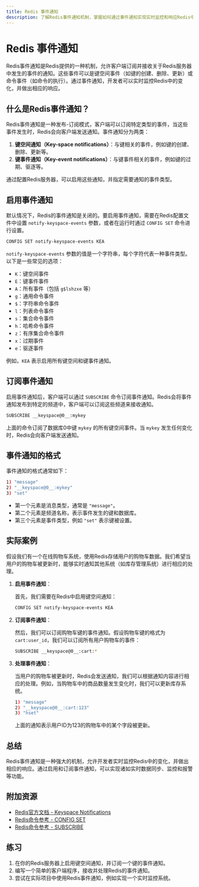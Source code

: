 ```yaml
---
title: Redis 事件通知
description: 了解Redis事件通知机制，掌握如何通过事件通知实现实时监控和响应Redis中的关键操作。
---
```


# Redis 事件通知

Redis事件通知是Redis提供的一种机制，允许客户端订阅并接收关于Redis服务器中发生的事件的通知。这些事件可以是键空间事件（如键的创建、删除、更新）或命令事件（如命令的执行）。通过事件通知，开发者可以实时监控Redis中的变化，并做出相应的响应。

## 什么是Redis事件通知？

Redis事件通知是一种发布-订阅模式，客户端可以订阅特定类型的事件，当这些事件发生时，Redis会向客户端发送通知。事件通知分为两类：

1. **键空间通知（Key-space notifications）**：与键相关的事件，例如键的创建、删除、更新等。
2. **键事件通知（Key-event notifications）**：与键事件相关的事件，例如键的过期、驱逐等。

通过配置Redis服务器，可以启用这些通知，并指定需要通知的事件类型。

## 启用事件通知

默认情况下，Redis的事件通知是关闭的。要启用事件通知，需要在Redis配置文件中设置 `notify-keyspace-events` 参数，或者在运行时通过 `CONFIG SET` 命令进行设置。

```bash
CONFIG SET notify-keyspace-events KEA
```

`notify-keyspace-events` 参数的值是一个字符串，每个字符代表一种事件类型。以下是一些常见的选项：

- `K`：键空间事件
- `E`：键事件事件
- `A`：所有事件（包括 `g$lshzxe` 等）
- `g`：通用命令事件
- `$`：字符串命令事件
- `l`：列表命令事件
- `s`：集合命令事件
- `h`：哈希命令事件
- `z`：有序集合命令事件
- `x`：过期事件
- `e`：驱逐事件

例如，`KEA` 表示启用所有键空间和键事件通知。

## 订阅事件通知

启用事件通知后，客户端可以通过 `SUBSCRIBE` 命令订阅事件通知。Redis会将事件通知发布到特定的频道中，客户端可以订阅这些频道来接收通知。

```bash
SUBSCRIBE __keyspace@0__:mykey
```

上面的命令订阅了数据库0中键 `mykey` 的所有键空间事件。当 `mykey` 发生任何变化时，Redis会向客户端发送通知。

## 事件通知的格式

事件通知的格式通常如下：

```bash
1) "message"
2) "__keyspace@0__:mykey"
3) "set"
```

- 第一个元素是消息类型，通常是 `"message"`。
- 第二个元素是频道名称，表示事件发生的键和数据库。
- 第三个元素是事件类型，例如 `"set"` 表示键被设置。

## 实际案例

假设我们有一个在线购物车系统，使用Redis存储用户的购物车数据。我们希望当用户的购物车被更新时，能够实时通知其他系统（如库存管理系统）进行相应的处理。

1. **启用事件通知**：

   首先，我们需要在Redis中启用键空间通知：

   ```bash
   CONFIG SET notify-keyspace-events KEA
   ```

2. **订阅事件通知**：

   然后，我们可以订阅购物车键的事件通知。假设购物车键的格式为 `cart:user_id`，我们可以订阅所有用户购物车的事件：

   ```bash
   SUBSCRIBE __keyspace@0__:cart:*
   ```

3. **处理事件通知**：

   当用户的购物车被更新时，Redis会发送通知，我们可以根据通知内容进行相应的处理。例如，当购物车中的商品数量发生变化时，我们可以更新库存系统。

   ```bash
   1) "message"
   2) "__keyspace@0__:cart:123"
   3) "hset"
   ```

   上面的通知表示用户ID为123的购物车中的某个字段被更新。

## 总结

Redis事件通知是一种强大的机制，允许开发者实时监控Redis中的变化，并做出相应的响应。通过启用和订阅事件通知，可以实现诸如实时数据同步、监控和报警等功能。

## 附加资源

- [Redis官方文档 - Keyspace Notifications](https://redis.io/topics/notifications)
- [Redis命令参考 - CONFIG SET](https://redis.io/commands/config-set)
- [Redis命令参考 - SUBSCRIBE](https://redis.io/commands/subscribe)

## 练习

1. 在你的Redis服务器上启用键空间通知，并订阅一个键的事件通知。
2. 编写一个简单的客户端程序，接收并处理Redis的事件通知。
3. 尝试在实际项目中使用Redis事件通知，例如实现一个实时监控系统。
